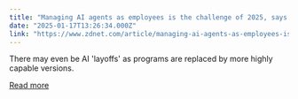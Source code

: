 ```yaml
---
title: "Managing AI agents as employees is the challenge of 2025, says Goldman Sachs CIO"
date: "2025-01-17T13:26:34.000Z"
link: "https://www.zdnet.com/article/managing-ai-agents-as-employees-is-the-challenge-of-2025-says-goldman-sachs-cio/"
---
```


There may even be AI 'layoffs' as programs are replaced by more highly capable versions.

[Read more](https://www.zdnet.com/article/managing-ai-agents-as-employees-is-the-challenge-of-2025-says-goldman-sachs-cio/)

